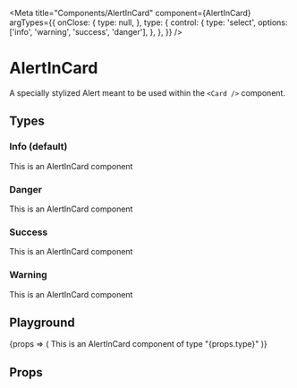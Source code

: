 
<Meta
  title="Components/AlertInCard"
  component={AlertInCard}
  argTypes={{
    onClose: {
      type: null,
    },
    type: {
      control: {
        type: 'select',
        options: ['info', 'warning', 'success', 'danger'],
      },
    },
  }}
/>

# AlertInCard

A specially stylized Alert meant to be used within the `<Card />` component.

## Types

<Story name="types">
  <div>
    <h3>Info (default)</h3>
    <AlertInCard noCloseBtn>This is an AlertInCard component</AlertInCard>
    <h3>Danger</h3>
    <AlertInCard type="danger" noCloseBtn>
      This is an AlertInCard component
    </AlertInCard>
    <h3>Success</h3>
    <AlertInCard type="success" noCloseBtn>
      This is an AlertInCard component
    </AlertInCard>
    <h3>Warning</h3>
    <AlertInCard type="warning" noCloseBtn>
      This is an AlertInCard component
    </AlertInCard>
  </div>
</Story>

## Playground

<Preview>
  <Story name="basic">
    {props => (
      <Card>
        <CardSection>
          <AlertInCard {...props}>
            This is an AlertInCard component of type "{props.type}"
          </AlertInCard>
        </CardSection>
      </Card>
    )}
  </Story>
</Preview>

## Props

<Props story="basic" />
